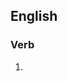 ==English==

===Verb===
{{head|en|verb form}}

# {{present participle of|emasculate|lang=en|nocat=1}}